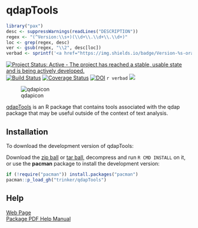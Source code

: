 # qdapTools

```r
library("pax")
desc <- suppressWarnings(readLines("DESCRIPTION"))
regex <- "(^Version:\\s+)(\\d+\\.\\d+\\.\\d+)"
loc <- grep(regex, desc)
ver <- gsub(regex, "\\2", desc[loc])
verbad <- sprintf('<a href="https://img.shields.io/badge/Version-%s-orange.svg"><img src="https://img.shields.io/badge/Version-%s-orange.svg" alt="Version"/></a></p>', ver, ver)
````

[![Project Status: Active - The project has reached a stable, usable state and is being actively developed.](http://www.repostatus.org/badges/0.1.0/active.svg)](http://www.repostatus.org/#active)
[![Build Status](https://travis-ci.org/trinker/qdapTools.svg?branch=master)](https://travis-ci.org/trinker/qdapTools) 
[![Coverage Status](https://coveralls.io/repos/trinker/qdapTools/badge.svg)](https://coveralls.io/r/trinker/qdapTools)
[![DOI](https://zenodo.org/badge/5398/trinker/qdapTools.svg)](http://dx.doi.org/10.5281/zenodo.11117)
`r verbad`
[![](http://cranlogs.r-pkg.org/badges/qdapTools)](http://cran.rstudio.com/web/packages/qdapTools/index.html)  

![qdapicon](https://dl.dropbox.com/u/61803503/qdapicon.png)   

[qdapTools](http://trinker.github.com/qdapTools_dev) is an R package that contains tools associated with the qdap package that may be useful outside of the context of text analysis.

## Installation

To download the development version of qdapTools:

Download the [zip ball](https://github.com/trinker/qdapTools/zipball/master) or [tar ball](https://github.com/trinker/qdapTools/tarball/master), decompress and run `R CMD INSTALL` on it, or use the **pacman** package to install the development version:

```r
if (!require("pacman")) install.packages("pacman")
pacman::p_load_gh("trinker/qdapTools")
```

## Help
[Web Page](http://trinker.github.com/qdapTools/)    
[Package PDF Help Manual](https://dl.dropboxusercontent.com/u/61803503/qdapTools.pdf) 


